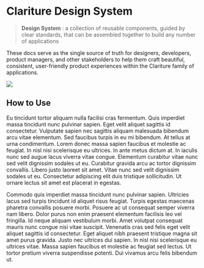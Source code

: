 
<Meta title='Start Here' />

# Clariture Design System

> **Design System**
> : a collection of reusable components, guided by clear standards, that can be assembled together to build any number of applications

These docs serve as the single source of truth for designers, developers, product managers, and other stakeholders to help them craft beautiful, consistent, user-friendly product experiences within the Clariture family of applications.

<img src={Desktop} />

## How to Use

Eu tincidunt tortor aliquam nulla facilisi cras fermentum. Quis imperdiet massa tincidunt nunc pulvinar sapien. Eget velit aliquet sagittis id consectetur. Vulputate sapien nec sagittis aliquam malesuada bibendum arcu vitae elementum. Sed faucibus turpis in eu mi bibendum. At tellus at urna condimentum. Lorem donec massa sapien faucibus et molestie ac feugiat. In nisl nisi scelerisque eu ultrices. In ante metus dictum at. In iaculis nunc sed augue lacus viverra vitae congue. Elementum curabitur vitae nunc sed velit dignissim sodales ut eu. Curabitur gravida arcu ac tortor dignissim convallis. Libero justo laoreet sit amet. Vitae nunc sed velit dignissim sodales ut eu. Consectetur adipiscing elit duis tristique sollicitudin. Ut ornare lectus sit amet est placerat in egestas.

Commodo quis imperdiet massa tincidunt nunc pulvinar sapien. Ultricies lacus sed turpis tincidunt id aliquet risus feugiat. Turpis egestas maecenas pharetra convallis posuere morbi. Posuere ac ut consequat semper viverra nam libero. Dolor purus non enim praesent elementum facilisis leo vel fringilla. Id neque aliquam vestibulum morbi. Amet volutpat consequat mauris nunc congue nisi vitae suscipit. Venenatis cras sed felis eget velit aliquet sagittis id consectetur. Eget aliquet nibh praesent tristique magna sit amet purus gravida. Justo nec ultrices dui sapien. In nisl nisi scelerisque eu ultrices vitae. Massa sapien faucibus et molestie ac feugiat sed lectus. Ut tortor pretium viverra suspendisse potenti. Dui vivamus arcu felis bibendum ut.
